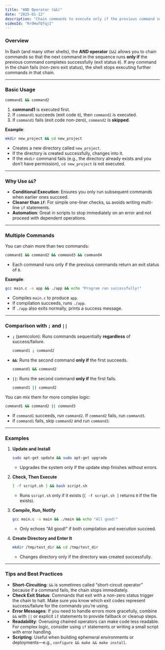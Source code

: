 ```yaml
---
title: "AND Operator (&&)"
date: "2025-01-12"
description: "Chain commands to execute only if the previous command succeeds."
videoId: "RrOHwTQfqjI"
---
```


### Overview

In Bash (and many other shells), the **AND operator** (`&&`) allows you to chain commands so that the next command in the sequence runs **only if** the previous command completes successfully (exit status `0`). If any command in the chain fails (non-zero exit status), the shell stops executing further commands in that chain.

---

### Basic Usage

```bash
command1 && command2
```
1. **command1** is executed first.
2. If `command1` succeeds (exit code `0`), then `command2` is executed.
3. If `command1` fails (exit code non-zero), `command2` is **skipped**.

**Example**:
```bash
mkdir new_project && cd new_project
```
- Creates a new directory called `new_project`.
- If the directory is created successfully, changes into it.
- If the `mkdir` command fails (e.g., the directory already exists and you don’t have permission), `cd new_project` is not executed.

---

### Why Use `&&`?

- **Conditional Execution**: Ensures you only run subsequent commands when earlier ones succeed.  
- **Cleaner than `if`**: For simple one-liner checks, `&&` avoids writing multi-line `if` statements.  
- **Automation**: Great in scripts to stop immediately on an error and not proceed with dependent operations.

---

### Multiple Commands

You can chain more than two commands:
```bash
command1 && command2 && command3 && command4
```
- Each command runs only if the previous commands return an exit status of `0`.

**Example**:
```bash
gcc main.c -o app && ./app && echo "Program ran successfully!"
```
- Compiles `main.c` to produce `app`.
- If compilation succeeds, runs `./app`.
- If `./app` also exits normally, prints a success message.

---

### Comparison with `;` and `||`

- **`;`** (semicolon): Runs commands sequentially **regardless** of success/failure.
  ```bash
  command1 ; command2
  ```
- **`&&`**: Runs the second command **only if** the first succeeds.
  ```bash
  command1 && command2
  ```
- **`||`**: Runs the second command **only if** the first fails.
  ```bash
  command1 || command2
  ```

You can mix them for more complex logic:
```bash
command1 && command2 || command3
```
- If `command1` succeeds, run `command2`. If `command2` fails, run `command3`.  
- If `command1` fails, skip `command2` and run `command3`.

---

### Examples

1. **Update and Install**  
   ```bash
   sudo apt-get update && sudo apt-get upgrade
   ```
   - Upgrades the system only if the update step finishes without errors.

2. **Check, Then Execute**  
   ```bash
   [ -f script.sh ] && bash script.sh
   ```
   - Runs `script.sh` only if it exists (`[ -f script.sh ]` returns `0` if the file exists).

3. **Compile, Run, Notify**  
   ```bash
   gcc main.c -o main && ./main && echo "All good!"
   ```
   - Only echoes “All good!” if both compilation and execution succeed.

4. **Create Directory and Enter It**  
   ```bash
   mkdir /tmp/test_dir && cd /tmp/test_dir
   ```
   - Changes directory only if the directory was created successfully.

---

### Tips and Best Practices

- **Short-Circuiting**: `&&` is sometimes called “short-circuit operator” because if a command fails, the chain stops immediately.
- **Check Exit Status**: Commands that exit with a non-zero status trigger the chain to halt. Make sure you know which exit codes represent success/failure for the commands you’re using.
- **Error Messages**: If you need to handle errors more gracefully, combine `&&` with `||` or explicit `if` statements to provide fallback or cleanup steps.
- **Readability**: Overusing chained operators can make code less readable. For complex logic, consider using `if` statements or writing a small script with error handling.
- **Scripting**: Useful when building ephemeral environments or deployments—e.g., `configure && make && make install`.